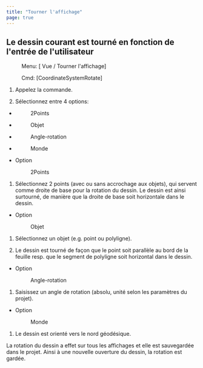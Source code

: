 ```yaml
---
title: "Tourner l'affichage"
page: true
---
```

## Le dessin courant est tourn&#233; en fonction de l&#39;entr&#233;e de l&#39;utilisateur
 <Menu> Menu: [ Vue / Tourner l'affichage] </Menu> 
 <Menu> Cmd: [CoordinateSystemRotate] </Menu> 


1. Appelez la commande.

2. S&#233;lectionnez entre 4 options:

- <Menu>2Points</Menu> 
- <Menu>Objet</Menu> 
- <Menu>Angle-rotation</Menu> 
- <Menu>Monde</Menu> 








- Option <Menu>2Points</Menu> 
1. S&#233;lectionnez 2 points (avec ou sans accrochage aux objets), qui servent comme droite de base pour la rotation du dessin. Le dessin est ainsi surtourn&#233;, de mani&#232;re que la droite de base soit horizontale dans le dessin.







- Option <Menu>Objet</Menu>  

1. S&#233;lectionnez un objet (e.g. point ou polyligne).

2. Le dessin est tourn&#233; de fa&#231;on que le point soit parall&#232;le au bord de la feuille resp. que le segment de polyligne soit horizontal dans le dessin. 







- Option <Menu>Angle-rotation</Menu>  

1. Saisissez un angle de rotation (absolu, unit&#233; selon les param&#232;tres du projet).







- Option <Menu>Monde</Menu>  

1. Le dessin est orient&#233; vers le nord g&#233;od&#233;sique.







<Success>
La rotation du dessin a effet sur tous les affichages et elle est sauvegard&#233;e dans le projet. Ainsi &#224; une nouvelle ouverture du dessin, la rotation est gard&#233;e.
</Success>
